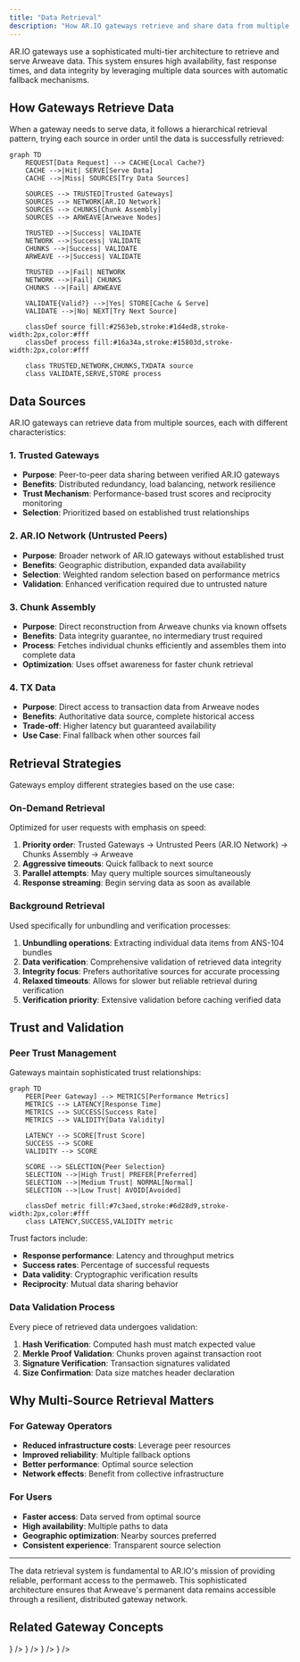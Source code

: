 ```yaml
---
title: "Data Retrieval"
description: "How AR.IO gateways retrieve and share data from multiple sources including trusted peers and Arweave nodes"
---
```



AR.IO gateways use a sophisticated multi-tier architecture to retrieve and serve Arweave data. This system ensures high availability, fast response times, and data integrity by leveraging multiple data sources with automatic fallback mechanisms.

## How Gateways Retrieve Data

When a gateway needs to serve data, it follows a hierarchical retrieval pattern, trying each source in order until the data is successfully retrieved:

```mermaid
graph TD
    REQUEST[Data Request] --> CACHE{Local Cache?}
    CACHE -->|Hit| SERVE[Serve Data]
    CACHE -->|Miss| SOURCES[Try Data Sources]
    
    SOURCES --> TRUSTED[Trusted Gateways]
    SOURCES --> NETWORK[AR.IO Network]
    SOURCES --> CHUNKS[Chunk Assembly]
    SOURCES --> ARWEAVE[Arweave Nodes]
    
    TRUSTED -->|Success| VALIDATE
    NETWORK -->|Success| VALIDATE
    CHUNKS -->|Success| VALIDATE
    ARWEAVE -->|Success| VALIDATE
    
    TRUSTED -->|Fail| NETWORK
    NETWORK -->|Fail| CHUNKS
    CHUNKS -->|Fail| ARWEAVE
    
    VALIDATE{Valid?} -->|Yes| STORE[Cache & Serve]
    VALIDATE -->|No| NEXT[Try Next Source]
    
    classDef source fill:#2563eb,stroke:#1d4ed8,stroke-width:2px,color:#fff
    classDef process fill:#16a34a,stroke:#15803d,stroke-width:2px,color:#fff
    
    class TRUSTED,NETWORK,CHUNKS,TXDATA source
    class VALIDATE,SERVE,STORE process
```

## Data Sources

AR.IO gateways can retrieve data from multiple sources, each with different characteristics:

### 1. Trusted Gateways
- **Purpose**: Peer-to-peer data sharing between verified AR.IO gateways
- **Benefits**: Distributed redundancy, load balancing, network resilience
- **Trust Mechanism**: Performance-based trust scores and reciprocity monitoring
- **Selection**: Prioritized based on established trust relationships

### 2. AR.IO Network (Untrusted Peers)
- **Purpose**: Broader network of AR.IO gateways without established trust
- **Benefits**: Geographic distribution, expanded data availability
- **Selection**: Weighted random selection based on performance metrics
- **Validation**: Enhanced verification required due to untrusted nature

### 3. Chunk Assembly
- **Purpose**: Direct reconstruction from Arweave chunks via known offsets
- **Benefits**: Data integrity guarantee, no intermediary trust required
- **Process**: Fetches individual chunks efficiently and assembles them into complete data
- **Optimization**: Uses offset awareness for faster chunk retrieval

### 4. TX Data
- **Purpose**: Direct access to transaction data from Arweave nodes
- **Benefits**: Authoritative data source, complete historical access
- **Trade-off**: Higher latency but guaranteed availability
- **Use Case**: Final fallback when other sources fail


## Retrieval Strategies

Gateways employ different strategies based on the use case:

### On-Demand Retrieval
Optimized for user requests with emphasis on speed:
1. **Priority order**: Trusted Gateways → Untrusted Peers (AR.IO Network) → Chunks Assembly → Arweave
2. **Aggressive timeouts**: Quick fallback to next source
3. **Parallel attempts**: May query multiple sources simultaneously
4. **Response streaming**: Begin serving data as soon as available

### Background Retrieval
Used specifically for unbundling and verification processes:
1. **Unbundling operations**: Extracting individual data items from ANS-104 bundles
2. **Data verification**: Comprehensive validation of retrieved data integrity
3. **Integrity focus**: Prefers authoritative sources for accurate processing
4. **Relaxed timeouts**: Allows for slower but reliable retrieval during verification
5. **Verification priority**: Extensive validation before caching verified data

## Trust and Validation

### Peer Trust Management
Gateways maintain sophisticated trust relationships:

```mermaid
graph TD
    PEER[Peer Gateway] --> METRICS[Performance Metrics]
    METRICS --> LATENCY[Response Time]
    METRICS --> SUCCESS[Success Rate]
    METRICS --> VALIDITY[Data Validity]
    
    LATENCY --> SCORE[Trust Score]
    SUCCESS --> SCORE
    VALIDITY --> SCORE
    
    SCORE --> SELECTION{Peer Selection}
    SELECTION -->|High Trust| PREFER[Preferred]
    SELECTION -->|Medium Trust| NORMAL[Normal]
    SELECTION -->|Low Trust| AVOID[Avoided]
    
    classDef metric fill:#7c3aed,stroke:#6d28d9,stroke-width:2px,color:#fff
    class LATENCY,SUCCESS,VALIDITY metric
```

Trust factors include:
- **Response performance**: Latency and throughput metrics
- **Success rates**: Percentage of successful requests
- **Data validity**: Cryptographic verification results
- **Reciprocity**: Mutual data sharing behavior

### Data Validation Process
Every piece of retrieved data undergoes validation:

1. **Hash Verification**: Computed hash must match expected value
2. **Merkle Proof Validation**: Chunks proven against transaction root
3. **Signature Verification**: Transaction signatures validated
4. **Size Confirmation**: Data size matches header declaration



## Why Multi-Source Retrieval Matters

### For Gateway Operators
- **Reduced infrastructure costs**: Leverage peer resources
- **Improved reliability**: Multiple fallback options
- **Better performance**: Optimal source selection
- **Network effects**: Benefit from collective infrastructure

### For Users
- **Faster access**: Data served from optimal source
- **High availability**: Multiple paths to data
- **Geographic optimization**: Nearby sources preferred
- **Consistent experience**: Transparent source selection


---

The data retrieval system is fundamental to AR.IO's mission of providing reliable, performant access to the permaweb. This sophisticated architecture ensures that Arweave's permanent data remains accessible through a resilient, distributed gateway network.

## Related Gateway Concepts

<Cards>
  <Card 
    title="Data Verification" 
    description="Learn how gateways ensure data integrity through cryptographic verification"
    href="/learn/gateways/data-verification"
    icon={<Shield className="w-8 h-8" />}
  />
  <Card 
    title="Gateway Architecture" 
    description="Understand the technical architecture and design decisions of AR.IO gateways"
    href="/learn/gateways/architecture"
    icon={<Cpu className="w-8 h-8" />}
  />
  <Card 
    title="Access Data" 
    description="Practical guide to retrieving data from Arweave using various methods"
    href="/build/access"
    icon={<Globe className="w-8 h-8" />}
  />
  <Card 
    title="Optimize Your Gateway" 
    description="Configure indexing and filtering to optimize gateway performance"
    href="/build/run-a-gateway/manage/optimized-indexing"
    icon={<Settings className="w-8 h-8" />}
  />
</Cards>
